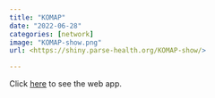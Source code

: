 ```yaml
---
title: "KOMAP"
date: "2022-06-28"
categories: [network]
image: "KOMAP-show.png"
url: <https://shiny.parse-health.org/KOMAP-show/>

---
```


Click [here](https://shiny.parse-health.org/KOMAP-show/) to see the web app.